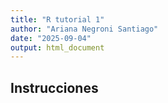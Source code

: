```yaml
---
title: "R tutorial 1"
author: "Ariana Negroni Santiago"
date: "2025-09-04"
output: html_document
---
```


## Instrucciones